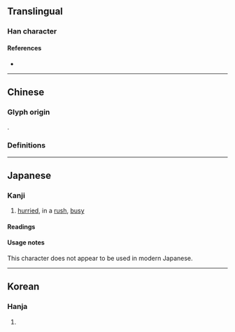 {{character info}}
==Translingual==

===Han character===
{{Han char|rn=85|rad=水|as=03|sn=6|four=30110|canj=EYV|ids=⿰氵亡}}

====References====
* {{Han ref|kx=0605.060|dkj=17125|dj=0998.140|hdz=31554.050|uh=6C52|ud=27730|bh=C9F9|bd=51705}}

----

==Chinese==

===Glyph origin===
{{Han etym}}
{{Han compound|水|alt1=氵|亡|ls=psc|c1=s|c2=p|t1=water}}.

===Definitions===
{{zh-see|茫|a}}

----

==Japanese==

===Kanji===
{{ja-kanji|grade=uc|rs=水03}}

# [[hurried]], in a [[rush]], [[busy]]

====Readings====
{{ja-readings
|on=[[ぼう]] (bō), [[もう]] (mō)
|kun=[[あわただしい]] (awatadashii)
}}

====Usage notes====
This character does not appear to be used in modern Japanese.

----

==Korean==

===Hanja===
{{ko-hanja|hangeul=망|eumhun=|rv=mang|mr=mang|y=mang}}

# {{rfdef|ko|sort=水03}}